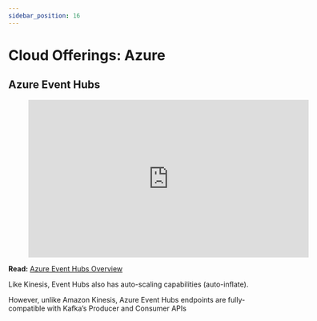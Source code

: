 ```yaml
---
sidebar_position: 16
---
```



# Cloud Offerings: Azure

## Azure Event Hubs

<div style={{textAlign: 'center'}}>

<figure class="video-container">
        <iframe width="560" height="315" src="https://www.youtube.com/embed/Dc3P27BsK3E" title="YouTube video player" frameborder="0" allow="accelerometer; autoplay; clipboard-write; encrypted-media; gyroscope; picture-in-picture" allowfullscreen></iframe>
</figure>
</div>

**Read:** [Azure Event Hubs Overview](https://docs.microsoft.com/en-us/azure/event-hubs/event-hubs-for-kafka-ecosystem-overview)

Like Kinesis, Event Hubs also has auto-scaling capabilities (auto-inflate).

However, unlike Amazon Kinesis, Azure Event Hubs endpoints are fully-compatible with Kafka’s Producer and Consumer APIs

